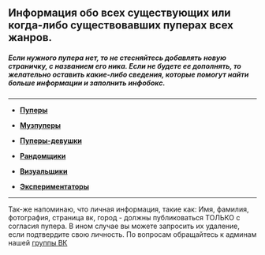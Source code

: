 == Информация обо всех существующих или когда-либо существовавших пуперах всех жанров. ==

===== Если нужного пупера нет, то не стесняйтесь добавлять новую страничку, с названием его ника. Если не будете ее дополнять, то желательно оставить какие-либо сведения, которые помогут найти больше информации и заполнить инфобокс. =====
----

*'''[http://ru.ruspoop.wikia.com/wiki/%D0%9A%D0%B0%D1%82%D0%B5%D0%B3%D0%BE%D1%80%D0%B8%D1%8F:%D0%9F%D1%83%D0%BF%D0%B5%D1%80%D1%8B Пуперы]'''

*'''[http://ru.ruspoop.wikia.com/wiki/%D0%9A%D0%B0%D1%82%D0%B5%D0%B3%D0%BE%D1%80%D0%B8%D1%8F:%D0%9C%D1%83%D0%B7%D0%BF%D1%83%D0%BF%D0%B5%D1%80%D1%8B Музпуперы]'''

*'''[http://ru.ruspoop.wikia.com/wiki/%D0%9A%D0%B0%D1%82%D0%B5%D0%B3%D0%BE%D1%80%D0%B8%D1%8F:%D0%9F%D1%83%D0%BF%D0%B5%D1%80%D1%8B-%D0%B4%D0%B5%D0%B2%D1%83%D1%88%D0%BA%D0%B8 Пуперы-девушки]'''

*'''[http://ru.ruspoop.wikia.com/wiki/%D0%9A%D0%B0%D1%82%D0%B5%D0%B3%D0%BE%D1%80%D0%B8%D1%8F:%D0%A0%D0%B0%D0%BD%D0%B4%D0%BE%D0%BC%D1%89%D0%B8%D0%BA%D0%B8 Рандомщики]'''

*'''[http://ru.ruspoop.wikia.com/wiki/%D0%9A%D0%B0%D1%82%D0%B5%D0%B3%D0%BE%D1%80%D0%B8%D1%8F:%D0%92%D0%B8%D0%B7%D1%83%D0%B0%D0%BB%D1%8C%D1%89%D0%B8%D0%BA%D0%B8 Визуальщики]'''

*'''[http://ru.ruspoop.wikia.com/wiki/%D0%9A%D0%B0%D1%82%D0%B5%D0%B3%D0%BE%D1%80%D0%B8%D1%8F:%D0%AD%D0%BA%D1%81%D0%BF%D0%B5%D1%80%D0%B8%D0%BC%D0%B5%D0%BD%D1%82%D0%B0%D1%82%D0%BE%D1%80%D1%8B Экспериментаторы]'''
----
Так-же напоминаю, что личная информация, такие как: Имя, фамилия, фотография, страница вк, город - должны публиковаться ТОЛЬКО с согласия пупера. В ином случае вы можете запросить их удаление, если подтвердите свою личность. По вопросам обращайтесь к админам нашей [https://vk.com/ruspoopwiki группы ВК]